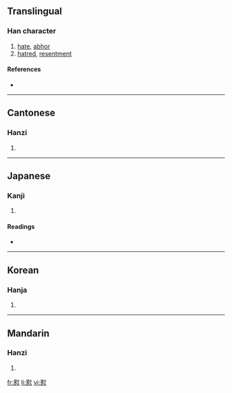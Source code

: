 {{also|怼}}
==Translingual==

===Han character===
{{Han char|rn=61|rad=心|as=14|sn=18|four=3433<sub>0</sub>|canj=廿戈心 (TIP)}}

# [[hate]], [[abhor]]
# [[hatred]], [[resentment]]

====References====
* {{Han ref|kx=0406.370|dkj=11376|dj=0747.300|hdz=42363.100|uh=61DF|ud=25055|bh=EFC8|bd=61384}}

----

==Cantonese==

===Hanzi===
{{yue-hanzi|jyut=|y=deui6, jeui6}}

# {{defn|Cantonese}}

----

==Japanese==

===Kanji===
{{ja-kanji|grade=|rs=心14}}

# {{defn|Japanese}}

====Readings====
* {{ja-readings|on=[[つい]] (tsui), [[ずい]] (zui), [[たい]] (tai)|kun=[[うらむ]] (uramu)}}

----

==Korean==

===Hanja===
{{ko-hanja|hangeul=대|eumhun=|rv=dae|mr=tae|y=tay}}

# {{defn|Korean}}

----

==Mandarin==

===Hanzi===
{{cmn-hanzi|sim=怼|pin=[[duì]] ([[dui4]])|wg=tui<sup>4</sup>}}

# {{defn|Mandarin}}

[[fr:懟]]
[[li:懟]]
[[vi:懟]]